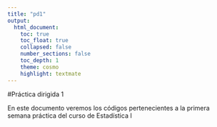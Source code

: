 ```yaml
---
title: "pd1"
output:
  html_document:
    toc: true
    toc_float: true
    collapsed: false
    number_sections: false
    toc_depth: 1
    theme: cosmo
    highlight: textmate
---
```


#Práctica dirigida 1

En este documento veremos los códigos pertenecientes a la primera semana práctica del curso de Estadística I
